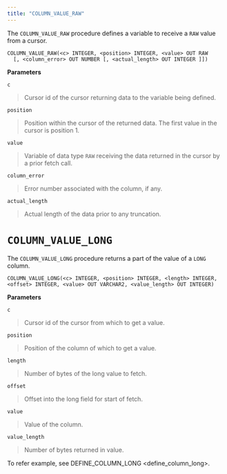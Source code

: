 ```yaml
---
title: "COLUMN_VALUE_RAW"
---
```




The `COLUMN_VALUE_RAW` procedure defines a variable to receive a `RAW` value from a cursor.

``` text
COLUMN_VALUE_RAW(<c> INTEGER, <position> INTEGER, <value> OUT RAW
  [, <column_error> OUT NUMBER [, <actual_length> OUT INTEGER ]])
```

**Parameters**

`c`

> Cursor id of the cursor returning data to the variable being defined.

`position`

> Position within the cursor of the returned data. The first value in the cursor is position 1.

`value`

> Variable of data type `RAW` receiving the data returned in the cursor by a prior fetch call.

`column_error`

> Error number associated with the column, if any.

`actual_length`

> Actual length of the data prior to any truncation.

# `COLUMN_VALUE_LONG`

The `COLUMN_VALUE_LONG` procedure returns a part of the value of a `LONG` column.

``` text
COLUMN_VALUE_LONG(<c> INTEGER, <position> INTEGER, <length> INTEGER,
<offset> INTEGER, <value> OUT VARCHAR2, <value_length> OUT INTEGER)
```

**Parameters**

`c`

> Cursor id of the cursor from which to get a value.

`position`

> Position of the column of which to get a value.

`length`

> Number of bytes of the long value to fetch.

`offset`

> Offset into the long field for start of fetch.

`value`

> Value of the column.

`value_length`

> Number of bytes returned in value.

To refer example, see <span class="title-ref">DEFINE\_COLUMN\_LONG &lt;define\_column\_long&gt;</span>.
